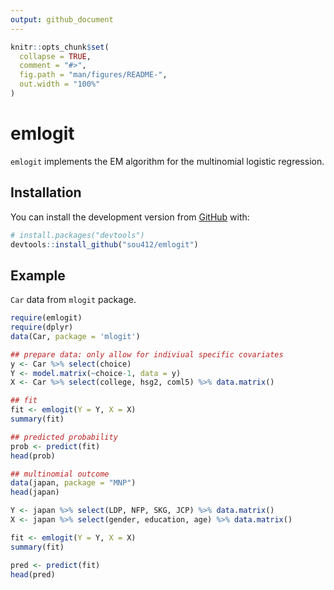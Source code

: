 ```yaml
---
output: github_document
---
```


<!-- README.md is generated from README.Rmd. Please edit that file -->

```r
knitr::opts_chunk$set(
  collapse = TRUE,
  comment = "#>",
  fig.path = "man/figures/README-",
  out.width = "100%"
)
```

# emlogit

<!-- badges: start -->
<!-- badges: end -->

`emlogit` implements the EM algorithm for the multinomial logistic regression.

## Installation

You can install the development version from [GitHub](https://github.com/) with:

``` r
# install.packages("devtools")
devtools::install_github("sou412/emlogit")
```

## Example

`Car` data from `mlogit` package.

```r
require(emlogit)
require(dplyr)
data(Car, package = 'mlogit')

## prepare data: only allow for indiviual specific covariates
y <- Car %>% select(choice)
Y <- model.matrix(~choice-1, data = y)
X <- Car %>% select(college, hsg2, coml5) %>% data.matrix()
```

```r
## fit
fit <- emlogit(Y = Y, X = X)
summary(fit)

## predicted probability
prob <- predict(fit)
head(prob)
```


```r
## multinomial outcome 
data(japan, package = "MNP")
head(japan)

Y <- japan %>% select(LDP, NFP, SKG, JCP) %>% data.matrix()
X <- japan %>% select(gender, education, age) %>% data.matrix()

fit <- emlogit(Y = Y, X = X)
summary(fit)

pred <- predict(fit)
head(pred)
```
